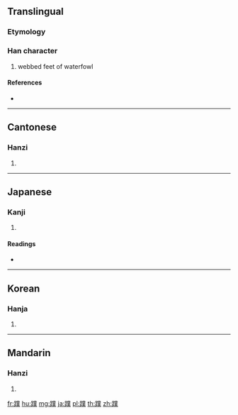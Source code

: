 {{character info/new}}
==Translingual==

===Etymology===
{{Han compound|足|菐|c1=s|c2=p|t1=foot|ls=psc}}

===Han character===
{{Han char|rn=157|rad=足|as=12|sn=19|four=62134|canj=RMTCO}}

# webbed feet of waterfowl

====References====
* {{Han ref|kx=1234.090|dkj=37889|dj=1706.160|hdz=63739.070|uh=8E7C|ud=36476|bh=C3DA|bd=50138}}

----

==Cantonese==

===Hanzi===
{{yue-hanzi|jyut=|y=buk6}}

# {{defn|lang=yue|sort=足12}}

----

==Japanese==

===Kanji===
{{ja-kanji|grade=|rs=足12}}

# {{defn|lang=ja|sort=足12}}

====Readings====
* {{ja-readings|on=[[ぼく]] (boku), [[ほく]] (hoku)|kun=[[みずかき]] (mizukaki)|nanori=}}

----

==Korean==

===Hanja===
{{ko-hanja|hangeul=복|eumhun=|rv=bok|mr=pok|y=pok}}

# {{defn|lang=ko|sort=足12}}

----

==Mandarin==

===Hanzi===
{{cmn-hanzi|pin=[[pú]] ([[pu2]]), [[pǔ]] ([[pu3]])|wg=p'u<sup>2</sup>, p'u<sup>3</sup>}}

# {{defn|lang=cmn|sort=足12}}

[[fr:蹼]]
[[hu:蹼]]
[[mg:蹼]]
[[ja:蹼]]
[[pl:蹼]]
[[th:蹼]]
[[zh:蹼]]